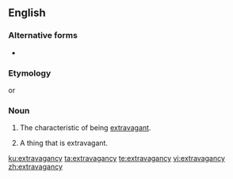 ==English==

===Alternative forms===
* {{l|en|extravagance}}

===Etymology===
{{suffix|extravagant|cy|lang=en}} or {{suffix|extravagance|y|lang=en}}

===Noun===
{{en-noun|~|extravagancies}}

# {{lb|en|archaic|17-19th centuries}} The characteristic of being [[extravagant]].
# {{lb|en|archaic|17-19th centuries}} A thing that is extravagant.

[[ku:extravagancy]]
[[ta:extravagancy]]
[[te:extravagancy]]
[[vi:extravagancy]]
[[zh:extravagancy]]